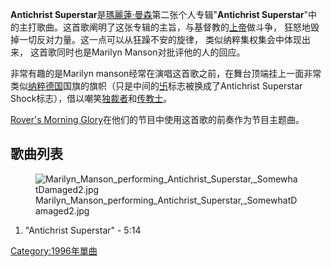 {{Infobox Single 
| Name           = Antichrist Superstar
| Cover          = 
| Artist         = [[Marilyn_Manson|Marilyn Manson]]
| from Album     = '''Antichrist Superstar'''
| Released       = 1997
| Format         = [[CD_single|CD single]]
| Recorded       = 
| Genre          = [[Alternative_metal|Alternative metal]]
| Length         = 5:14
| Label          = [[Nothing_Records|Nothing Records]]
| Producer       = 
| Last single    = "[[Tourniquet|Tourniquet]]"<br />(1997)
| This single    = "'''Antichrist Superstar'''"<br />(1997)
| Next single    = "[[Man_That_You_Fear|Man That You Fear]]"<br />(1997)
}}

'''Antichrist Superstar'''是[[瑪麗蓮·曼森|瑪麗蓮·曼森]]第二张个人专辑"'''Antichrist Superstar'''"中的主打歌曲。这首歌阐明了这张专辑的主旨，与基督教的[[上帝|上帝]]做斗争， 狂怒地毁掉一切反对力量。这一点可以从狂躁不安的旋律， 类似纳粹集权集会中体现出来， 这首歌同时也是Marilyn Manson对批评他的人的回应。

非常有趣的是Marilyn manson经常在演唱这首歌之前，在舞台顶端挂上一面非常类似[[纳粹德国|纳粹德国]]国旗的旗帜（只是中间的[[卐|卐]]标志被换成了Antichrist Superstar Shock标志），借以嘲笑[[独裁者|独裁者]]和[[传教士|传教士]]。

[[Rover's_Morning_Glory|Rover's Morning Glory]]在他们的节目中使用这首歌的前奏作为节目主题曲。

== 歌曲列表 ==
[[File:Marilyn_Manson_performing_Antichrist_Superstar,_SomewhatDamaged2.jpg|thumb]]
#"Antichrist Superstar" - 5:14

[[Category:1996年單曲|Category:1996年單曲]]